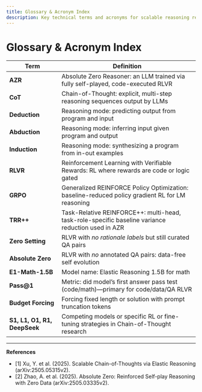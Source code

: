 ```yaml
---
title: Glossary & Acronym Index
description: Key technical terms and acronyms for scalable reasoning research.
---
```


# Glossary & Acronym Index

| Term            | Definition                                                                                          |
|-----------------|-----------------------------------------------------------------------------------------------------|
| **AZR**         | Absolute Zero Reasoner: an LLM trained via fully self-played, code-executed RLVR                    |
| **CoT**         | Chain-of-Thought: explicit, multi-step reasoning sequences output by LLMs                           |
| **Deduction**   | Reasoning mode: predicting output from program and input                                            |
| **Abduction**   | Reasoning mode: inferring input given program and output                                            |
| **Induction**   | Reasoning mode: synthesizing a program from in-out examples                                        |
| **RLVR**        | Reinforcement Learning with Verifiable Rewards: RL where rewards are code or logic gated            |
| **GRPO**        | Generalized REINFORCE Policy Optimization: baseline-reduced policy gradient RL for LM reasoning     |
| **TRR++**       | Task-Relative REINFORCE++: multi-head, task-role-specific baseline variance reduction used in AZR   |
| **Zero Setting**| RLVR with *no rationale labels* but still curated QA pairs                                         |
| **Absolute Zero**| RLVR with *no* annotated QA pairs: data-free self evolution                                       |
| **E1-Math-1.5B**| Model name: Elastic Reasoning 1.5B for math                                                        |
| **Pass@1**      | Metric: did model’s first answer pass test (code/math)—primary for code/data/QA RLVR               |
| **Budget Forcing**| Forcing fixed length or solution with prompt truncation tokens                                    |
| **S1, L1, O1, R1, DeepSeek** | Competing models or specific RL or fine-tuning strategies in Chain-of-Thought research  |

---
**References**  
- [1] Xu, Y. et al. (2025). Scalable Chain-of-Thoughts via Elastic Reasoning (arXiv:2505.05315v2).
- [2] Zhao, A. et al. (2025). Absolute Zero: Reinforced Self-play Reasoning with Zero Data (arXiv:2505.03335v2).
